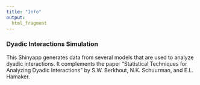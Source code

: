 ```yaml
---
title: "Info"
output: 
  html_fragment
---
```


### Dyadic Interactions Simulation
This Shinyapp generates data from several models that are used to analyze dyadic interactions. It complements the paper "Statistical Techniques for Analyzing Dyadic Interactions" by S.W. Berkhout, N.K. Schuurman, and E.L. Hamaker.